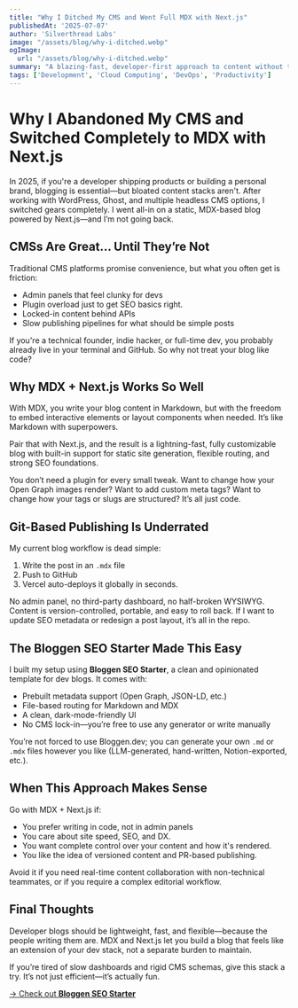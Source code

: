 ```yaml
---
title: "Why I Ditched My CMS and Went Full MDX with Next.js"
publishedAt: '2025-07-07'
author: 'Silverthread Labs'
image: "/assets/blog/why-i-ditched.webp"
ogImage:
  url: "/assets/blog/why-i-ditched.webp"
summary: "A blazing-fast, developer-first approach to content without the bloat of traditional CMS platforms."
tags: ['Development', 'Cloud Computing', 'DevOps', 'Productivity']
---
```


# Why I Abandoned My CMS and Switched Completely to MDX with Next.js

In 2025, if you're a developer shipping products or building a personal brand, blogging is essential—but bloated content stacks aren't. After working with WordPress, Ghost, and multiple headless CMS options, I switched gears completely. I went all-in on a static, MDX-based blog powered by Next.js—and I’m not going back.

## CMSs Are Great… Until They’re Not

Traditional CMS platforms promise convenience, but what you often get is friction:

- Admin panels that feel clunky for devs
- Plugin overload just to get SEO basics right.
- Locked-in content behind APIs
- Slow publishing pipelines for what should be simple posts

If you're a technical founder, indie hacker, or full-time dev, you probably already live in your terminal and GitHub. So why not treat your blog like code?

## Why MDX + Next.js Works So Well

With MDX, you write your blog content in Markdown, but with the freedom to embed interactive elements or layout components when needed. It’s like Markdown with superpowers.

Pair that with Next.js, and the result is a lightning-fast, fully customizable blog with built-in support for static site generation, flexible routing, and strong SEO foundations.

You don’t need a plugin for every small tweak. Want to change how your Open Graph images render? Want to add custom meta tags? Want to change how your tags or slugs are structured? It’s all just code.

## Git-Based Publishing Is Underrated

My current blog workflow is dead simple:

1. Write the post in an `.mdx` file
2. Push to GitHub
3. Vercel auto-deploys it globally in seconds.

No admin panel, no third-party dashboard, no half-broken WYSIWYG. Content is version-controlled, portable, and easy to roll back. If I want to update SEO metadata or redesign a post layout, it’s all in the repo.

## The Bloggen SEO Starter Made This Easy

I built my setup using **Bloggen SEO Starter**, a clean and opinionated template for dev blogs. It comes with:

- Prebuilt metadata support (Open Graph, JSON-LD, etc.)
- File-based routing for Markdown and MDX
- A clean, dark-mode-friendly UI
- No CMS lock-in—you’re free to use any generator or write manually

You’re not forced to use Bloggen.dev; you can generate your own `.md` or `.mdx` files however you like (LLM-generated, hand-written, Notion-exported, etc.).

## When This Approach Makes Sense

Go with MDX + Next.js if:

- You prefer writing in code, not in admin panels
- You care about site speed, SEO, and DX.
- You want complete control over your content and how it's rendered.
- You like the idea of versioned content and PR-based publishing.

Avoid it if you need real-time content collaboration with non-technical teammates, or if you require a complex editorial workflow.

## Final Thoughts

Developer blogs should be lightweight, fast, and flexible—because the people writing them are. MDX and Next.js let you build a blog that feels like an extension of your dev stack, not a separate burden to maintain.

If you’re tired of slow dashboards and rigid CMS schemas, give this stack a try. It’s not just efficient—it’s actually fun.

[→ Check out **Bloggen SEO Starter**](https://bloggen.dev)
